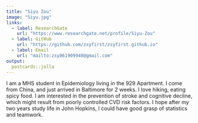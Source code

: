 ```yaml
---
title: "Siyu Zou"
image: "Siyu.jpg"
links:
  - label: ResearchGate
    url: "https://www.researchgate.net/profile/Siyu-Zou"
  - label: GitHub
    url: "https://github.com/zsyfirst/zsyfirst.github.io"
  - label: Email
    url: "mailto:zsy861909940@gmail.com"
output:
  postcards::jolla
---
```

 
I am a MHS student in Epidemiology living in the 929 Apartment. I come from China, and just arrived in Baltimore for 2 weeks. I love hiking, eating spicy food. I am interested in the prevention of stroke and cognitive decline, which might result from poorly controlled CVD risk factors. I hope after my two years study life in John Hopkins, I could have good grasp of statistics and teamwork. 
